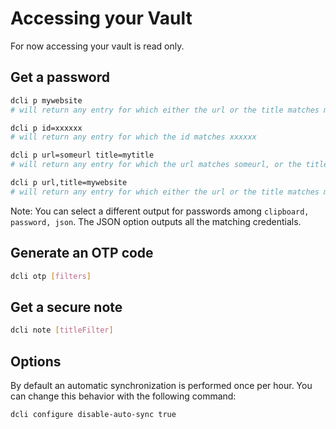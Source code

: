 
# Accessing your Vault

<Callout type="info" emoji="ℹ️">
    For now accessing your vault is read only.
</Callout>

## Get a password

```sh
dcli p mywebsite
# will return any entry for which either the url or the title matches mywebsite

dcli p id=xxxxxx
# will return any entry for which the id matches xxxxxx

dcli p url=someurl title=mytitle
# will return any entry for which the url matches someurl, or the title matches mytitle

dcli p url,title=mywebsite
# will return any entry for which either the url or the title matches mywebsite
```

Note: You can select a different output for passwords among `clipboard, password, json`. The JSON option outputs all the matching credentials.

## Generate an OTP code

```sh copy
dcli otp [filters]
```

## Get a secure note

```sh copy
dcli note [titleFilter]
```

## Options

By default an automatic synchronization is performed once per hour.
You can change this behavior with the following command:

```sh copy
dcli configure disable-auto-sync true
```
